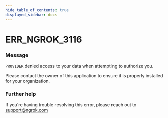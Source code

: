 ```yaml
---
hide_table_of_contents: true
displayed_sidebar: docs
---
```



# ERR_NGROK_3116

### Message
`PROVIDER` denied access to your data when attempting to authorize you.

Please contact the owner of this application to ensure it is properly installed for your organization.

<ErrorDetails error='err_ngrok_3116' />


### Further help
If you're having trouble resolving this error, please reach out to [support@ngrok.com](mailto:support@ngrok.com?subject=Help%20with%20ERR_NGROK_3116)

